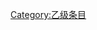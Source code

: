 {{catmore1|[[Wikipedia:能源专题|Wikipedia:能源专题]]}}
{{Articles by Quality| topic=能源|project=能源|format=TOC}}
{{Wikipedia category}}
{{emptycat}}

[[Category:乙级条目|Category:乙级条目]]